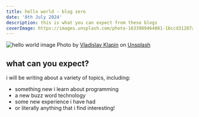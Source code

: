 ```yaml
---
title: hello world - blog zero
date: '8th July 2024'
description: this is what you can expect from these blogs
coverImage: https://images.unsplash.com/photo-1633989464081-16ccd31287a1?q=80&w=2071&auto=format&fit=crop&ixlib=rb-4.0.3&ixid=M3wxMjA3fDB8MHxwaG90by1wYWdlfHx8fGVufDB8fHx8fA%3D%3D
---
```


![hello world image](https://images.unsplash.com/photo-1633989464081-16ccd31287a1?q=80&w=2071&auto=format&fit=crop&ixlib=rb-4.0.3&ixid=M3wxMjA3fDB8MHxwaG90by1wYWdlfHx8fGVufDB8fHx8fA%3D%3D)
Photo by <a href="https://unsplash.com/@lemonvlad?utm_content=creditCopyText&utm_medium=referral&utm_source=unsplash">Vladislav Klapin</a> on <a href="https://unsplash.com/photos/a-person-holding-up-a-sign-that-says-hello-PVr9Gsj93Pc?utm_content=creditCopyText&utm_medium=referral&utm_source=unsplash">Unsplash</a>

## what can you expect?
i will be writing about a variety of topics, including:
- something new i learn about programming
- a new buzz word technology
- some new experience i have had
- or literally anything that i find interesting!
